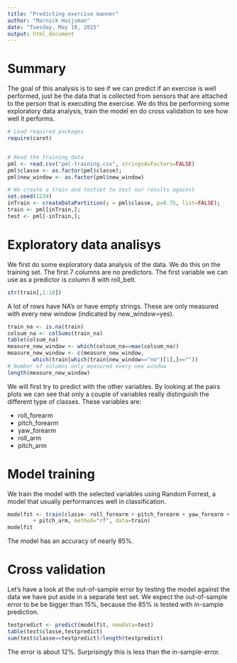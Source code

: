 ```yaml
---
title: "Predicting exercise manner"
author: "Marnick Huijsman"
date: "Tuesday, May 19, 2015"
output: html_document
---
```


# Summary
The goal of this analysis is to see if we can predict if an exercise is well performed, just be the data that is collected from sensors that are attached to the person that is executing the exercise. We do this be performing some exploratory data analysis, train the model en do cross validation to see how well it performs.

```r
# Load required packages
require(caret)


# Read the training data
pml <- read.csv("pml-training.csv", stringsAsFactors=FALSE)
pml$classe <- as.factor(pml$classe);
pml$new_window <- as.factor(pml$new_window)

# We create a train and testset to test our results against
set.seed(1234)
inTrain <- createDataPartition(y = pml$classe, p=0.75, list=FALSE);
train <- pml[inTrain,];
test <- pml[-inTrain,];

```
# Exploratory data analisys
We first do some exploratory data analysis of the data. We do this on the
training set. The first 7 columns are no predictors. The first variable we can use as a
predictor is column 8 with roll_belt.
```r
str(train[,1:10])
````
A lot of rows have NA's or have empty strings. These are only measured with 
every new window (indicated by new_window=yes). 
```r
train_na <- is.na(train)
colsum_na <- colSums(train_na)
table(colsum_na)
measure_new_window <- which(colsum_na==max(colsum_na))
measure_new_window <- c(measure_new_window,
        which(train[which(train$new_window=="no")[1],]==""))
# Number of columns only measured every new window
length(measure_new_window)
```

We will first try to predict with the other variables.
By looking at the pairs plots we can see that only a couple of variables
really distinguish the different type of classes.
These variables are: 

* roll_forearm
* pitch_forearm
* yaw_forearm
* roll_arm
* pitch_arm

# Model training
We train the model with the selected variables using Random Forrest, a model that usually performances well in classification.
```r
modelfit <- train(classe~ roll_forearm + pitch_forearm + yaw_forearm + roll_arm
        + pitch_arm, method="rf", data=train)
modelfit
```
The model has an accuracy of nearly 85%. 

# Cross validation
Let's have a look at the out-of-sample error by testing the model against the data we have put aside in a separate test set. We expect the out-of-sample error to be be bigger than 15%, because the 85% is tested with in-sample prediction.
```r
testpredict <- predict(modelfit, newdata=test)
table(test$classe,testpredict)
sum(test$classe==testpredict)/length(testpredict)
```
The error is about 12%. Surprisingly this is less than the in-sample-error.